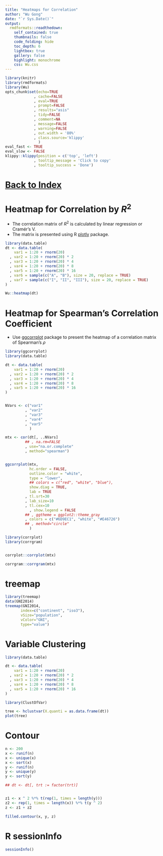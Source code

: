 ```yaml
---
title: "Heatmaps for Correlation"
author: "Wu Gong"
date: "`r Sys.Date()`"
output:
  rmdformats::readthedown:
    self_contained: true
    thumbnails: false
    code_folding: hide
    toc_depth: 6
    lightbox: true
    gallery: false
    highlight: monochrome
    css: Wu.css
---
```



	
```r
library(knitr)
library(rmdformats)
library(Wu)
opts_chunk$set(echo=TRUE
             , cache=FALSE
             , eval=TRUE
             , prompt=FALSE
             , results="asis"
             , tidy=FALSE
             , comment=NA
             , message=FALSE
             , warning=FALSE
             , out.width = '80%'
             , class.source='klippy'
               )
eval_fast <- TRUE
eval_slow <- FALSE
klippy::klippy(position = c('top', 'left')
             , tooltip_message = 'Click to copy'
             , tooltip_success = 'Done')
```



# [Back to Index](index.html)




# Heatmap for Correlation by $R^2$

 * The correlation matrix of $R^2$ is calculated by linear regression or Cramér's V.
 * The matrix is presented using R [plotly](https://plotly.com/r/) package.

```r

library(data.table)
dt <- data.table(
    var1 = 1:20 + rnorm(20)
  , var2 = 1:20 + rnorm(20) * 2
  , var3 = 1:20 + rnorm(20) * 4
  , var4 = 1:20 + rnorm(20) * 8
  , var5 = 1:20 + rnorm(20) * 16
  , var6 = sample(c("A", "B"), size = 20, replace = TRUE)
  , var7 = sample(c("I", "II", "III"), size = 20, replace = TRUE)
)

Wu::heatmap(dt)


```


# Heatmap for Spearman's Correlation Coefficient

 * Use [ggcorrplot](http://www.sthda.com/english/wiki/ggcorrplot) package to present the heatmap of a correlation matrix of Spearman's $\rho$

```r
library(ggcorrplot)
library(data.table)

dt <- data.table(
    var1 = 1:20 + rnorm(20)
  , var2 = 1:20 + rnorm(20) * 2
  , var3 = 1:20 + rnorm(20) * 4
  , var4 = 1:20 + rnorm(20) * 8
  , var5 = 1:20 + rnorm(20) * 16
)


NVars <- c("var1"
         , "var2"
         , "var3"
         , "var4"
         , "var5"
           )

mtx <- cor(dt[, ..NVars]
         ## , na.rm=FALSE
         , use="na.or.complete"
         , method="spearman")


ggcorrplot(mtx, 
           hc.order = FALSE,
           outline.color = "white", 
           type = "lower",
           ## colors = c("red", "white", "blue"), 
           show.diag = TRUE, 
           lab = TRUE
         , tl.srt=30
         , lab_size=10
         , tl.cex=10
           , show.legend = FALSE
         ## , ggtheme = ggplot2::theme_gray
         , colors = c("#6D9EC1", "white", "#E46726")
         ## , method="circle"
           )

library(corrplot)
library(corrgram)


corrplot::corrplot(mtx)

corrgram::corrgram(mtx)

```






# treemap


```r


library(treemap)
data(GNI2014)
treemap(GNI2014,
       index=c("continent", "iso3"),
       vSize="population",
       vColor="GNI",
       type="value")

```


# Variable Clustering

```r
library(data.table)

dt <- data.table(
    var1 = 1:20 + rnorm(20)
  , var2 = 1:20 + rnorm(20) * 2
  , var3 = 1:20 + rnorm(20) * 4
  , var4 = 1:20 + rnorm(20) * 8
  , var5 = 1:20 + rnorm(20) * 16
)

library(ClustOfVar)

tree <- hclustvar(X.quanti = as.data.frame(dt))
plot(tree)

```


# Contour

```r
n <- 200
x <- runif(n)
x <- unique(x)
x <- sort(x)
y <- runif(n)
y <- unique(y)
y <- sort(y)

## dt <- dt[, trt := factor(trt)]


z1 <- x ^ 2 %*% t(rep(1, times = length(y)))
z2 <- rep(1, times = length(x)) %*% t(y ^ 2)
z <- z1 + z2

filled.contour(x, y, z)


```

# R sessionInfo

```r
sessionInfo()

```
